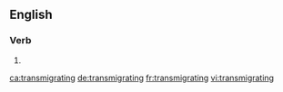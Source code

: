 ==English==

===Verb===
{{head|en|present participle}}

# {{present participle of|transmigrate|lang=en|nocat=1}}

[[ca:transmigrating]]
[[de:transmigrating]]
[[fr:transmigrating]]
[[vi:transmigrating]]